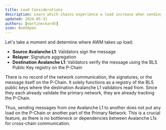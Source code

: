 ```yaml
---
title: Load Considerations
description: Learn which chains experience a load increase when sending a Cross-Chain message.
updated: 2024-05-31
authors: [martineckardt]
icon: BookOpen
---
```


Let's take a moment and determine where AWM takes up load:

- **Source Avalanche L1**: Validators sign the message
- **Relayer**: Signature aggregation
- **Destination Avalanche L1**: Validators verify the message using the BLS Public Key registry on the P-Chain

There is no record of the network communication, the signatures, or the message itself on the P-Chain. It solely functions as a registry of the BLS public keys where the destination Avalanche L1 validators read from. Since they each already validate the primary network, they are already tracking the P-Chain.

Thus, sending messages from one Avalanche L1 to another does not put any load on the P-Chain or another part of the Primary Network. This is a crucial feature, as there is no bottleneck or dependencies between Avalanche L1s for cross-chain communication. 
